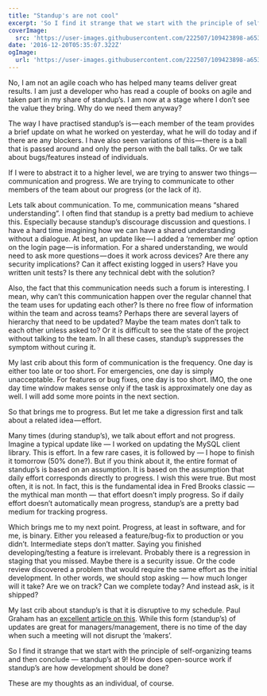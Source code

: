 ```yaml
---
title: "Standup's are not cool"
excerpt: 'So I find it strange that we start with the principle of self-organizing teams and then conclude — standup’s at 9! How does open-source work if standup’s are how development should be done?'
coverImage:
  src: 'https://user-images.githubusercontent.com/222507/109423898-a6531f80-79e1-11eb-9cbc-d126ddb95268.gif'
date: '2016-12-20T05:35:07.322Z'
ogImage:
  url: 'https://user-images.githubusercontent.com/222507/109423898-a6531f80-79e1-11eb-9cbc-d126ddb95268.gif'
---
```


No, I am not an agile coach who has helped many teams deliver great results. I am just a developer who has read a couple of books on agile and taken part in my share of standup’s. I am now at a stage where I don’t see the value they bring. Why do we need them anyway?

The way I have practised standup’s is — each member of the team provides a brief update on what he worked on yesterday, what he will do today and if there are any blockers. I have also seen variations of this — there is a ball that is passed around and only the person with the ball talks. Or we talk about bugs/features instead of individuals.

If I were to abstract it to a higher level, we are trying to answer two things — communication and progress. We are trying to communicate to other members of the team about our progress (or the lack of it).

Lets talk about communication. To me, communication means “shared understanding”. I often find that standup is a pretty bad medium to achieve this. Especially because standup’s discourage discussion and questions. I have a hard time imagining how we can have a shared understanding without a dialogue. At best, an update like — I added a ‘remember me’ option on the login page — is information. For a shared understanding, we would need to ask more questions — does it work across devices? Are there any security implications? Can it affect existing logged in users? Have you written unit tests? Is there any technical debt with the solution?

Also, the fact that this communication needs such a forum is interesting. I mean, why can’t this communication happen over the regular channel that the team uses for updating each other? Is there no free flow of information within the team and across teams? Perhaps there are several layers of hierarchy that need to be updated? Maybe the team mates don’t talk to each other unless asked to? Or it is difficult to see the state of the project without talking to the team. In all these cases, standup’s suppresses the symptom without curing it.

My last crib about this form of communication is the frequency. One day is either too late or too short. For emergencies, one day is simply unacceptable. For features or bug fixes, one day is too short. IMO, the one day time window makes sense only if the task is approximately one day as well. I will add some more points in the next section.

So that brings me to progress. But let me take a digression first and talk about a related idea — effort.

Many times (during standup’s), we talk about effort and not progress. Imagine a typical update like — I worked on updating the MySQL client library. This is effort. In a few rare cases, it is followed by — I hope to finish it tomorrow (50% done?). But if you think about it, the entire format of standup’s is based on an assumption. It is based on the assumption that daily effort corresponds directly to progress. I wish this were true. But most often, it is not. In fact, this is the fundamental idea in Fred Brooks classic — the mythical man month — that effort doesn’t imply progress. So if daily effort doesn’t automatically mean progress, standup’s are a pretty bad medium for tracking progress.

Which brings me to my next point. Progress, at least in software, and for me, is binary. Either you released a feature/bug-fix to production or you didn’t. Intermediate steps don’t matter. Saying you finished developing/testing a feature is irrelevant. Probably there is a regression in staging that you missed. Maybe there is a security issue. Or the code review discovered a problem that would require the same effort as the initial development. In other words, we should stop asking — how much longer will it take? Are we on track? Can we complete today? And instead ask, is it shipped?

My last crib about standup’s is that it is disruptive to my schedule. Paul Graham has an [excellent article on this](http://www.paulgraham.com/makersschedule.html). While this form (standup’s) of updates are great for managers/management, there is no time of the day when such a meeting will not disrupt the ‘makers’.

So I find it strange that we start with the principle of self-organizing teams and then conclude — standup’s at 9! How does open-source work if standup’s are how development should be done?

These are my thoughts as an individual, of course.
